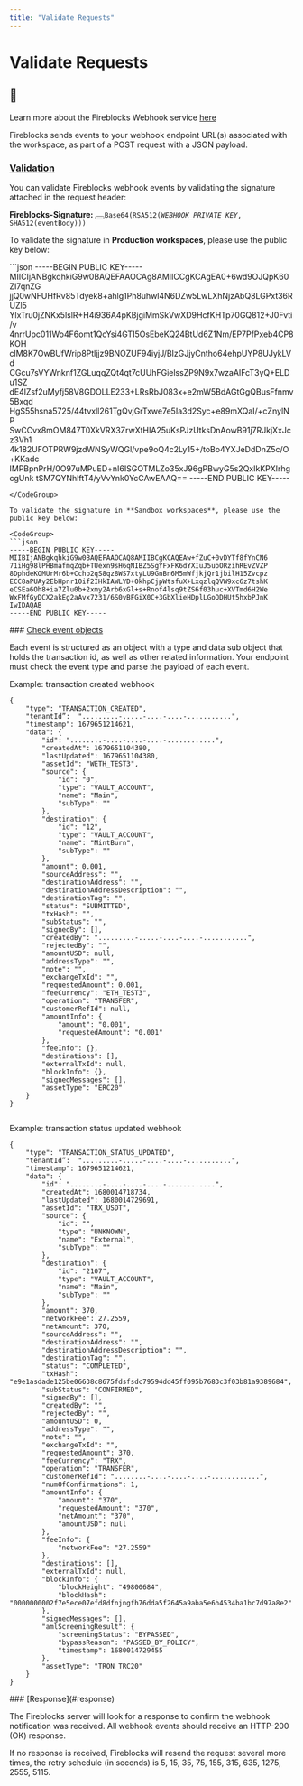 ```yaml
---
title: "Validate Requests"
---
```

  
  # Validate Requests

<Info>

## 📘

Learn more about the Fireblocks Webhook service [here](/docs/configure-webhooks)



</Info>
  

Fireblocks sends events to your webhook endpoint URL(s) associated with the workspace, as part of a POST request with a JSON payload.

### [Validation](#validation)

You can validate Fireblocks webhook events by validating the signature attached in the request header:

<strong>Fireblocks-Signature:</strong> <button aria-label="Copy Code" class="rdmd-code-copy fa"></button><code class="rdmd-code lang- theme-light" data-lang="" name="" tabindex="0">Base64(RSA512(_WEBHOOK_PRIVATE_KEY_, SHA512(eventBody)))</code>

To validate the signature in **Production workspaces**, please use the public key below:

<CodeGroup>
```json
-----BEGIN PUBLIC KEY-----
MIICIjANBgkqhkiG9w0BAQEFAAOCAg8AMIICCgKCAgEA0+6wd9OJQpK60ZI7qnZG
jjQ0wNFUHfRv85Tdyek8+ahlg1Ph8uhwl4N6DZw5LwLXhNjzAbQ8LGPxt36RUZl5
YlxTru0jZNKx5lslR+H4i936A4pKBjgiMmSkVwXD9HcfKHTp70GQ812+J0Fvti/v
4nrrUpc011Wo4F6omt1QcYsi4GTI5OsEbeKQ24BtUd6Z1Nm/EP7PfPxeb4CP8KOH
clM8K7OwBUfWrip8Ptljjz9BNOZUF94iyjJ/BIzGJjyCntho64ehpUYP8UJykLVd
CGcu7sVYWnknf1ZGLuqqZQt4qt7cUUhFGielssZP9N9x7wzaAIFcT3yQ+ELDu1SZ
dE4lZsf2uMyfj58V8GDOLLE233+LRsRbJ083x+e2mW5BdAGtGgQBusFfnmv5Bxqd
HgS55hsna5725/44tvxll261TgQvjGrTxwe7e5Ia3d2Syc+e89mXQaI/+cZnylNP
SwCCvx8mOM847T0XkVRX3ZrwXtHIA25uKsPJzUtksDnAowB91j7RJkjXxJcz3Vh1
4k182UFOTPRW9jzdWNSyWQGl/vpe9oQ4c2Ly15+/toBo4YXJeDdDnZ5c/O+KKadc
IMPBpnPrH/0O97uMPuED+nI6ISGOTMLZo35xJ96gPBwyG5s2QxIkKPXIrhgcgUnk
tSM7QYNhlftT4/yVvYnk0YcCAwEAAQ==
-----END PUBLIC KEY-----


```
</CodeGroup>

To validate the signature in **Sandbox workspaces**, please use the public key below:

<CodeGroup>
```json
-----BEGIN PUBLIC KEY-----
MIIBIjANBgkqhkiG9w0BAQEFAAOCAQ8AMIIBCgKCAQEAw+fZuC+0vDYTf8fYnCN6
71iHg98lPHBmafmqZqb+TUexn9sH6qNIBZ5SgYFxFK6dYXIuJ5uoORzihREvZVZP
8DphdeKOMUrMr6b+Cchb2qS8qz8WS7xtyLU9GnBn6M5mWfjkjQr1jbilH15Zvcpz
ECC8aPUAy2EbHpnr10if2IHkIAWLYD+0khpCjpWtsfuX+LxqzlqQVW9xc6z7tshK
eCSEa6Oh8+ia7Zlu0b+2xmy2Arb6xGl+s+Rnof4lsq9tZS6f03huc+XVTmd6H2We
WxFMfGyDCX2akEg2aAvx7231/6S0vBFGiX0C+3GbXlieHDplLGoODHUt5hxbPJnK
IwIDAQAB
-----END PUBLIC KEY-----

```
</CodeGroup>### [Check event objects](#check-event-objects)

Each event is structured as an object with a type and data sub object that holds the transaction id, as well as other related information. Your endpoint must check the event type and parse the payload of each event.

Example: transaction created webhook<CodeGroup>
```Text
{
    "type": "TRANSACTION_CREATED",
    "tenantId”:  ".........-.....-....-....-...........",
    "timestamp": 1679651214621,
    "data": {
        "id": "........-....-....-....-............",
        "createdAt": 1679651104380,
        "lastUpdated": 1679651104380,
        "assetId": "WETH_TEST3",
        "source": {
            "id": "0",
            "type": "VAULT_ACCOUNT",
            "name": "Main",
            "subType": ""
        },
        "destination": {
            "id": "12",
            "type": "VAULT_ACCOUNT",
            "name": "MintBurn",
            "subType": ""
        },
        "amount": 0.001,
        "sourceAddress": "",
        "destinationAddress": "",
        "destinationAddressDescription": "",
        "destinationTag": "",
        "status": "SUBMITTED",
        "txHash": "",
        "subStatus": "",
        "signedBy": [],
        "createdBy": ".........-.....-....-....-...........",
        "rejectedBy": "",
        "amountUSD": null,
        "addressType": "",
        "note": "",
        "exchangeTxId": "",
        "requestedAmount": 0.001,
        "feeCurrency": "ETH_TEST3",
        "operation": "TRANSFER",
        "customerRefId": null,
        "amountInfo": {
            "amount": "0.001",
            "requestedAmount": "0.001"
        },
        "feeInfo": {},
        "destinations": [],
        "externalTxId": null,
        "blockInfo": {},
        "signedMessages": [],
        "assetType": "ERC20"
    }
}


```
</CodeGroup>

Example: transaction status updated webhook<CodeGroup>
```Text
{
    "type": "TRANSACTION_STATUS_UPDATED",
    "tenantId”:  ".........-.....-....-....-...........",
    "timestamp": 1679651214621,
    "data": {
        "id": "........-....-....-....-............",
        "createdAt": 1680014718734,
        "lastUpdated": 1680014729691,
        "assetId": "TRX_USDT",
        "source": {
            "id": "",
            "type": "UNKNOWN",
            "name": "External",
            "subType": ""
        },
        "destination": {
            "id": "2107",
            "type": "VAULT_ACCOUNT",
            "name": "Main",
            "subType": ""
        },
        "amount": 370,
        "networkFee": 27.2559,
        "netAmount": 370,
        "sourceAddress": "",
        "destinationAddress": "",
        "destinationAddressDescription": "",
        "destinationTag": "",
        "status": "COMPLETED",
        "txHash": "e9e1asdade125be06638c8675fdsfsdc79594dd45ff095b7683c3f03b81a9389684",
        "subStatus": "CONFIRMED",
        "signedBy": [],
        "createdBy": "",
        "rejectedBy": "",
        "amountUSD": 0,
        "addressType": "",
        "note": "",
        "exchangeTxId": "",
        "requestedAmount": 370,
        "feeCurrency": "TRX",
        "operation": "TRANSFER",
        "customerRefId": "........-....-....-....-............",
        "numOfConfirmations": 1,
        "amountInfo": {
            "amount": "370",
            "requestedAmount": "370",
            "netAmount": "370",
            "amountUSD": null
        },
        "feeInfo": {
            "networkFee": "27.2559"
        },
        "destinations": [],
        "externalTxId": null,
        "blockInfo": {
            "blockHeight": "49800684",
            "blockHash": "0000000002f7e5ece07efd8dfnjngfh76dda5f2645a9aba5e6h4534ba1bc7d97a8e2"
        },
        "signedMessages": [],
        "amlScreeningResult": {
            "screeningStatus": "BYPASSED",
            "bypassReason": "PASSED_BY_POLICY",
            "timestamp": 1680014729455
        },
        "assetType": "TRON_TRC20"
    }
}

```
</CodeGroup>
### [Response](#response)

The Fireblocks server will look for a response to confirm the webhook notification was received. All webhook events should receive an HTTP-200 (OK) response.

If no response is received, Fireblocks will resend the request several more times, the retry schedule (in seconds) is 5, 15, 35, 75, 155, 315, 635, 1275, 2555, 5115.

### [](#section-)